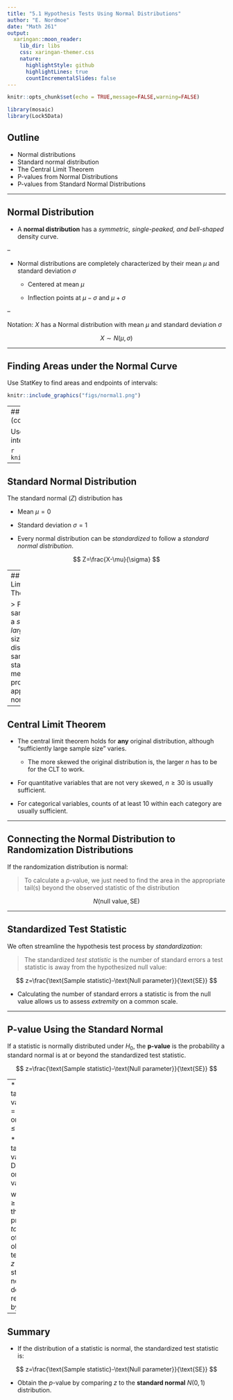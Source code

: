 ```yaml
---
title: "5.1 Hypothesis Tests Using Normal Distributions"
author: "E. Nordmoe"
date: "Math 261"
output:
  xaringan::moon_reader:
    lib_dir: libs
    css: xaringan-themer.css
    nature:
      highlightStyle: github
      highlightLines: true
      countIncrementalSlides: false
---
```


```r
knitr::opts_chunk$set(echo = TRUE,message=FALSE,warning=FALSE)
```


```r
library(mosaic)
library(Lock5Data)
```

## Outline

* Normal distributions
* Standard normal distribution
* The Central Limit Theorem
* P-values from Normal Distributions
* P-values from Standard Normal Distributions



---

## Normal Distribution

* A **normal distribution**  has a *symmetric, single-peaked, and bell-shaped* density curve.

--

* Normal distributions are completely characterized by their mean $\mu$ and standard deviation $\sigma$

  + Centered at mean $\mu$
  
  + Inflection points at $\mu-\sigma$ and $\mu+\sigma$

--

Notation: $X$ has a Normal distribution with mean $\mu$ and standard deviation $\sigma$  

$$
X\sim N(\mu,\sigma)
$$

---

## Finding Areas under the Normal Curve  

Use StatKey to find areas and endpoints of intervals:


```r
knitr::include_graphics("figs/normal1.png")
```

---
## Finding Areas under the Normal Curve (cont'd)

Use StatKey to find areas and endpoints of intervals:


```r
knitr::include_graphics("figs/normal2.png")
```

---

## Standard Normal Distribution

The standard normal $(Z)$ distribution has

* Mean $\mu=0$

* Standard deviation $\sigma=1$

* Every normal distribution can be *standardized* to follow a *standard normal distribution*.

$$
Z=\frac{X-\mu}{\sigma}
$$

---
## Central Limit Theorem  

> For random samples with a *sufficiently large* sample size, the distribution of sample statistics for a mean or a proportion is approximately normal.

---

## Central Limit Theorem  

* The central limit theorem holds for **any** original distribution, although "sufficiently large sample size" varies.

    + The more skewed the original distribution is, the larger $n$ has to be for the CLT to work.

* For quantitative variables that are not very skewed, $n\ge 30$ is usually sufficient.

* For categorical variables, counts of at least 10 within each category are usually sufficient.

---

## Connecting the Normal Distribution to Randomization Distributions

If the randomization distribution is normal:  

> To calculate a $p$-value, we just need to find the area in the appropriate tail(s) beyond the observed statistic of the distribution   

$$
N(\text{null value}, \text{SE})
$$

---

## Standardized Test Statistic  

We often streamline the hypothesis test process by *standardization*:

> The standardized *test statistic* is the number of standard errors a test statistic is away from the hypothesized null value:

$$
z=\frac{\text{Sample statistic}-\text{Null parameter}}{\text{SE}}
$$

* Calculating the number of standard errors a statistic is from the null value allows us to assess *extremity* on a common scale.

---

## P-value Using the Standard Normal  


If a statistic is normally distributed under $H_0$, the **p-value** is the probability  a standard normal is at or beyond the standardized test statistic.

$$
z=\frac{\text{Sample statistic}-\text{Null parameter}}{\text{SE}}
$$

--
* One-tailed $p$-values  
    + $p=P(Z\ge z)$ or $p=P(Z\le z)$

* Two-tailed $p$-value  
    + Double the one-tailed value
  
where $P(Z\ge z)$ means the probability *to the right* of the observed test statistic $z$ under the standard normal density represented by $Z$.

---

## Summary

* If the distribution of a statistic is normal, the standardized test statistic is:


$$
z=\frac{\text{Sample statistic}-\text{Null parameter}}{\text{SE}}
$$

* Obtain the $p$-value by comparing $z$ to the **standard normal** $N(0,1)$ distribution.





